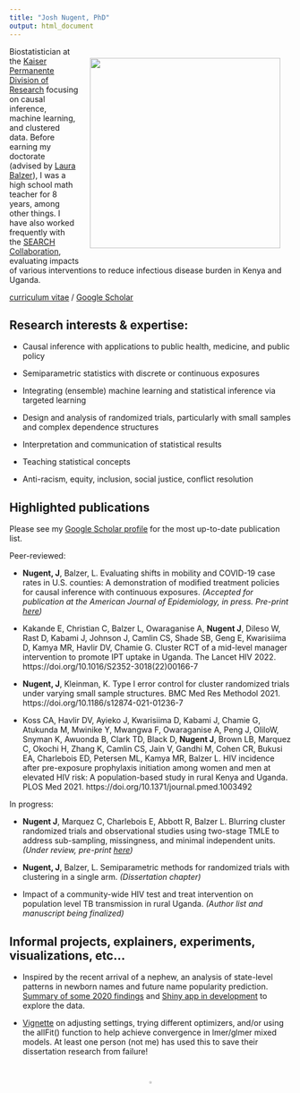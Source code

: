 ```yaml
---
title: "Josh Nugent, PhD"
output: html_document
---
```

<img style="float: right;width: 340px;padding:20px;" src="biopic.jpg">


Biostatistician at the [Kaiser Permanente Division of Research](https://divisionofresearch.kaiserpermanente.org/) focusing on causal inference, machine learning, and clustered data. Before earning my doctorate (advised by [Laura Balzer](https://www.balzerlab.com/)), I was a high school math teacher for 8 years, among other things. I have also worked frequently with the [SEARCH Collaboration](https://www.searchendaids.com/), evaluating impacts of various interventions to reduce infectious disease burden in Kenya and Uganda.

[curriculum vitae](https://joshua-nugent.github.io/cv/Nugent_CV.pdf) / [Google Scholar](https://scholar.google.com/citations?user=WGw7LVEAAAAJ&hl=en)


## Research interests & expertise:

 + Causal inference with applications to public health, medicine, and public policy
 
 + Semiparametric statistics with discrete or continuous exposures
 
 + Integrating (ensemble) machine learning and statistical inference via targeted learning
 
 + Design and analysis of randomized trials, particularly with small samples and complex dependence structures
 
 + Interpretation and communication of statistical results
 
 + Teaching statistical concepts
 
 + Anti-racism, equity, inclusion, social justice, conflict resolution


 
## Highlighted publications

Please see my [Google Scholar profile](https://scholar.google.com/citations?user=WGw7LVEAAAAJ&hl=en) for the most up-to-date publication list.

Peer-reviewed:

 + **Nugent, J**, Balzer, L. Evaluating shifts in mobility and COVID-19 case rates in U.S. counties: A demonstration of modified treatment policies for causal inference with continuous exposures. *(Accepted for publication at the American Journal of Epidemiology, in press. Pre-print [here](http://arxiv.org/abs/2110.12529))*

 + Kakande E, Christian C, Balzer L, Owaraganise A, **Nugent J**, DiIeso W, Rast D, Kabami J, Johnson J, Camlin CS, Shade SB, Geng E, Kwarisiima D, Kamya MR, Havlir DV, Chamie G. Cluster RCT of a mid-level manager intervention to promote IPT uptake in Uganda. The Lancet HIV 2022. https://doi.org/10.1016/S2352-3018(22)00166-7

 + **Nugent, J**, Kleinman, K. Type I error control for cluster randomized trials under varying small sample structures. BMC Med Res Methodol 2021. https://doi.org/10.1186/s12874-021-01236-7

 + Koss CA, Havlir DV, Ayieko J, Kwarisiima D, Kabami J, Chamie G, Atukunda M, Mwinike Y, Mwangwa F, Owaraganise A, Peng J, OliloW, Snyman K, Awuonda B, Clark TD, Black D, **Nugent J**, Brown LB, Marquez C, Okochi H, Zhang K, Camlin CS, Jain V, Gandhi M, Cohen CR, Bukusi EA, Charlebois ED, Petersen ML, Kamya MR, Balzer L. HIV incidence after pre-exposure prophylaxis initiation among women and men at elevated HIV risk: A population-based study in rural Kenya and Uganda. PLOS Med 2021. https://doi.org/10.1371/journal.pmed.1003492

In progress:

 + **Nugent J**, Marquez C, Charlebois E, Abbott R, Balzer L. Blurring cluster randomized trials and observational studies using two-stage TMLE to address sub-sampling, missingness, and minimal independent units. *(Under review, pre-print [here](http://arxiv.org/abs/2208.09508))*

 + **Nugent, J**, Balzer, L. Semiparametric methods for randomized trials with clustering in a single arm. *(Dissertation chapter)*

 + Impact of a community-wide HIV test and treat intervention on population level TB transmission in rural Uganda. *(Author list and manuscript being finalized)*


## Informal projects, explainers, experiments, visualizations, etc...

 + Inspired by the recent arrival of a nephew, an analysis of state-level patterns in newborn names and future name popularity prediction. [Summary of some 2020 findings](http://joshua-nugent.github.io/newborn_names) and [Shiny app in development](https://joshuanugent.shinyapps.io/babynames/) to explore the data.

 + [Vignette](https://joshua-nugent.github.io/allFit/) on adjusting settings, trying different optimizers, and/or using the allFit() function to help achieve convergence in lmer/glmer mixed models. At least one person (not me) has used this to save their dissertation research from failure!


<br>

<center>
[![Tw](t_blue.png){width=3%}](https://twitter.com/joshuanugent?ref_src=twsrc%5Etfw)
</center>

<br>

